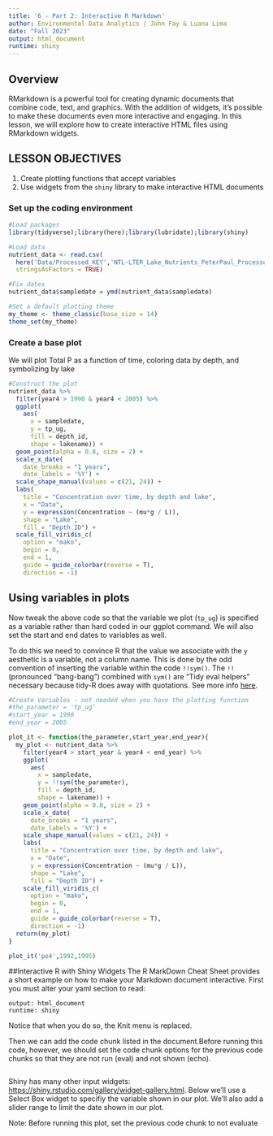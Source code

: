 ```yaml
---
title: '6 - Part 2: Interactive R Markdown'
author: Environmental Data Analytics | John Fay & Luana Lima 
date: "Fall 2023"
output: html_document
runtime: shiny
---
```


## Overview

RMarkdown is a powerful tool for creating dynamic documents that combine code, text, and graphics. With the addition of widgets, it's possible to make these documents even more interactive and engaging. In this lesson, we will explore how to create interactive HTML files using RMarkdown widgets.

## LESSON OBJECTIVES

1.  Create plotting functions that accept variables
2.  Use widgets from the `shiny` library to make interactive HTML documents

### Set up the coding environment

```r
#Load packages
library(tidyverse);library(here);library(lubridate);library(shiny)

#Load data
nutrient_data <- read.csv(
  here('Data/Processed_KEY','NTL-LTER_Lake_Nutrients_PeterPaul_Processed.csv'),
  stringsAsFactors = TRUE)

#Fix dates
nutrient_data$sampledate = ymd(nutrient_data$sampledate)

#Set a default plotting theme
my_theme <- theme_classic(base_size = 14)
theme_set(my_theme)

```

### Create a base plot

We will plot Total P as a function of time, coloring data by depth, and symbolizing by lake

```r
#Construct the plot
nutrient_data %>% 
  filter(year4 > 1990 & year4 < 2005) %>% 
  ggplot(
    aes(
      x = sampledate, 
      y = tp_ug, 
      fill = depth_id, 
      shape = lakename)) +
  geom_point(alpha = 0.8, size = 2) +
  scale_x_date(
    date_breaks = "1 years",
    date_labels = '%Y') +
  scale_shape_manual(values = c(21, 24)) +
  labs(
    title = "Concentration over time, by depth and lake",
    x = "Date", 
    y = expression(Concentration ~ (mu*g / L)), 
    shape = "Lake", 
    fill = "Depth ID") +
  scale_fill_viridis_c(
    option = "mako", 
    begin = 0, 
    end = 1, 
    guide = guide_colorbar(reverse = T),
    direction = -1)
```

## Using variables in plots

Now tweak the above code so that the variable we plot (`tp_ug`) is specified as a variable rather than hard coded in our ggplot command. We will also set the start and end dates to variables as well.

To do this we need to convince R that the value we associate with the `y` aesthetic is a variable, not a column name. This is done by the odd convention of inserting the variable within the code `!!sym()`. The `!!` (pronounced "bang-bang") combined with `sym()` are "Tidy eval helpers" necessary because tidy-R does away with quotations. See more info [here](https://ggplot2.tidyverse.org/reference/tidyeval.html).

```r
#Create Variables - not needed when you have the plotting function
#the_parameter = 'tp_ug'
#start_year = 1990
#end_year = 2005

plot_it <- function(the_parameter,start_year,end_year){
  my_plot <- nutrient_data %>% 
    filter(year4 > start_year & year4 < end_year) %>% 
    ggplot(
      aes(
        x = sampledate, 
        y = !!sym(the_parameter), 
        fill = depth_id, 
        shape = lakename)) +
    geom_point(alpha = 0.8, size = 2) +
    scale_x_date(
      date_breaks = "1 years",
      date_labels = '%Y') +
    scale_shape_manual(values = c(21, 24)) +
    labs(
      title = "Concentration over time, by depth and lake",
      x = "Date", 
      y = expression(Concentration ~ (mu*g / L)), 
      shape = "Lake", 
      fill = "Depth ID") +
    scale_fill_viridis_c(
      option = "mako", 
      begin = 0, 
      end = 1, 
      guide = guide_colorbar(reverse = T),
      direction = -1)
  return(my_plot) 
}

plot_it('po4',1992,1995)
```

##Interactive R with Shiny Widgets The R MarkDown Cheat Sheet provides a short example on how to make your Markdown document interactive. First you must alter your yaml section to read:

```         
output: html_document
runtime: shiny
```

Notice that when you do so, the Knit menu is replaced.

Then we can add the code chunk listed in the document.Before running this code, however, we should set the code chunk options for the previous code chunks so that they are not run (eval) and not shown (echo).

```r

```

Shiny has many other input widgets: <https://shiny.rstudio.com/gallery/widget-gallery.html>. Below we'll use a Select Box widget to specifiy the variable shown in our plot. We'll also add a slider range to limit the date shown in our plot.

Note: Before running this plot, set the previous code chunk to not evaluate

```r

```
